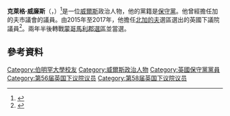 '''克萊格·威廉斯'''（{{lang-en|Craig Williams}}，{{bd|1974年|6月7日}}）<ref>{{London Gazette |issue=61230 |date=18 May 2015 |startpage=9127}}</ref>是一位[[威爾斯|威爾斯]]政治人物，他的黨籍是[[保守黨_(英國)|保守黨]]。他曾經擔任加的夫市議會的議員。由2015年至2017年，他擔任[[北加的夫_(英國國會選區)|北加的夫]]選區選出的英國下議院議員<ref>{{cite web |url=http://www.bbc.co.uk/news/politics/constituencies/W07000051 |title=Cardiff North parliamentary constituency - Election 2015 - BBC News |publisher=Bbc.co.uk |date= |accessdate=2015-05-08 |archive-date=2015-05-08 |archive-url=https://web.archive.org/web/20150508044131/http://www.bbc.co.uk/news/politics/constituencies/W07000051 |dead-url=no }}</ref>。兩年半後轉戰[[蒙哥馬利郡_(英國國會選區)|蒙哥馬利郡選區]]並當選。

==參考資料==
{{Reflist}}

{{DEFAULTSORT: Williams, Craig}}
[[Category:伯明罕大學校友|Category:伯明罕大學校友]]
[[Category:威爾斯政治人物|Category:威爾斯政治人物]]
[[Category:英國保守黨黨員|Category:英國保守黨黨員]]
[[Category:第56届英国下议院议员|Category:第56届英国下议院议员]]
[[Category:第58届英国下议院议员|Category:第58届英国下议院议员]]